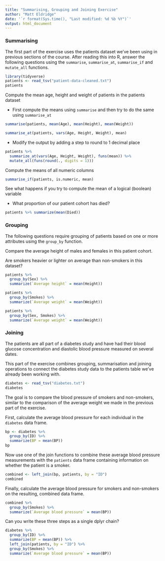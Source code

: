 ```yaml
---
title: "Summarising, Grouping and Joining Exercise"
author: "Matt Eldridge"
date: '`r format(Sys.time(), "Last modified: %d %b %Y")`'
output: html_document
---
```


### Summarising

The first part of the exercise uses the patients dataset we've been using in previous sections of the course. After reading this into R, answer the following questions using the `summarise`, `summarise_at`, `summarise_if` and `mutate_all` functions.

```r
library(tidyverse)
patients <- read_tsv("patient-data-cleaned.txt")
patients
```

Compute the mean age, height and weight of patients in the patients dataset

- First compute the means using `summarise` and then try to do the same using `summarise_at`

```r
summarise(patients, mean(Age), mean(Height), mean(Weight))
```


```r
summarise_at(patients, vars(Age, Height, Weight), mean)
```

- Modify the output by adding a step to round to 1 decimal place

```r
patients %>%
  summarize_at(vars(Age, Height, Weight), funs(mean)) %>%
  mutate_all(funs(round(., digits = 1)))
```

Compute the means of all numeric columns

```r
summarise_if(patients, is.numeric, mean)
```

See what happens if you try to compute the mean of a logical (boolean) variable

- What proportion of our patient cohort has died?

```r
patients %>% summarize(mean(Died))
```


### Grouping

The following questions require grouping of patients based on one or more attributes using the `group_by` function.

Compare the average height of males and females in this patient cohort.

Are smokers heavier or lighter on average than non-smokers in this dataset?

```r
patients %>%
  group_by(Sex) %>%
  summarize(`Average height` = mean(Height))

patients %>%
  group_by(Smokes) %>%
  summarize(`Average weight` = mean(Weight))

patients %>%
  group_by(Sex, Smokes) %>%
  summarize(`Average weight` = mean(Weight))
```

### Joining

The patients are all part of a diabetes study and have had their blood glucose concentration and diastolic blood pressure measured on several dates.

This part of the exercise combines grouping, summarisation and joining operations to connect the diabetes study data to the patients table we've already been working with.

```r
diabetes <- read_tsv("diabetes.txt")
diabetes
```

The goal is to compare the blood pressure of smokers and non-smokers, similar to the comparison of the average weight we made in the previous part of the exercise.

First, calculate the average blood pressure for each individual in the `diabetes` data frame.

```r
bp <- diabetes %>%
  group_by(ID) %>%
  summarize(BP = mean(BP))
bp
```

Now use one of the join functions to combine these average blood pressure measurements with the `patients` data frame containing information on whether the patient is a smoker.

```r
combined <- left_join(bp, patients, by = "ID")
combined
```

Finally, calculate the average blood pressure for smokers and non-smokers on the resulting, combined data frame.

```r
combined %>%
  group_by(Smokes) %>%
  summarize(`Average blood pressure` = mean(BP))
```

Can you write these three steps as a single dplyr chain?

```r
diabetes %>%
  group_by(ID) %>%
  summarize(BP = mean(BP)) %>%
  left_join(patients, by = "ID") %>%
  group_by(Smokes) %>%
  summarize(`Average blood pressure` = mean(BP))
```
